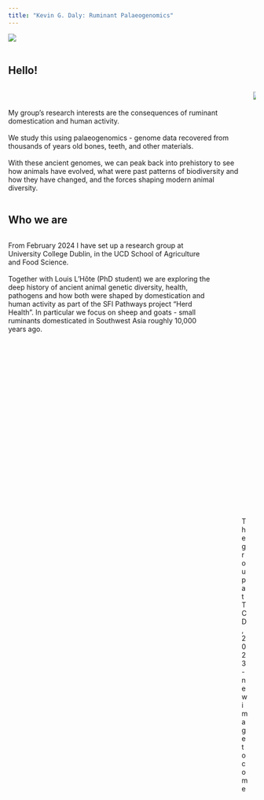```yaml
---
title: "Kevin G. Daly: Ruminant Palaeogenomics"
---
```


![](skull_wide.png)
<br/><br/> 

## **Hello!**
::: columns
::: column
<br/><br/> 
My group's research interests are the consequences of ruminant domestication and human activity.
<br/><br/> 
We study this using palaeogenomics - genome data recovered from thousands of years old bones, teeth, and other materials. 
<br/><br/> 
With these ancient genomes, we can peak back into prehistory to see how animals have evolved, what were past patterns of biodiversity and how they have changed, and the forces shaping modern animal diversity.
:::

::: column
![](avatar_small.png){fig-align="center"}
:::
:::
## **Who we are**

::: columns
::: column
From February 2024 I have set up a research group at University College Dublin, in the UCD School of Agriculture and Food Science. 
<br/><br/> 
Together with Louis L'Hôte (PhD student) we are exploring the deep history of ancient animal genetic diversity, health, pathogens and how both were shaped by domestication and human activity as part of the SFI Pathways project "Herd Health". In particular we focus on sheep and goats - small ruminants domesticated in Southwest Asia roughly 10,000 years ago.
:::

::: column
![The group at TCD, 2023 - new image to come](group_smurfit_small.png)
:::
:::
